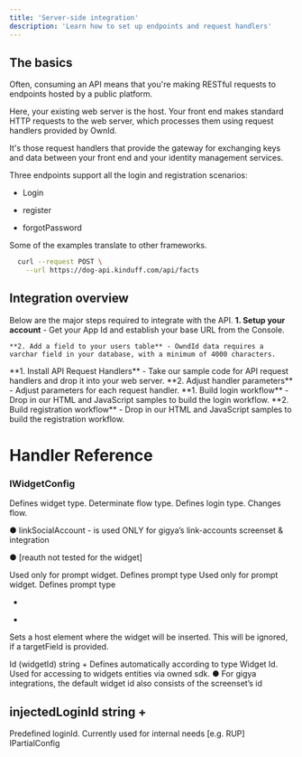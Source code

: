 ```yaml
---
title: 'Server-side integration'
description: 'Learn how to set up endpoints and request handlers'
---
```


## The basics

Often, consuming an API means that you're making RESTful requests to endpoints hosted by a public platform.

Here, your existing web server is the host. Your front end makes standard HTTP requests to the web server,  which processes them using request handlers provided by OwnId. 

It's those request handlers that provide the gateway for exchanging keys and data between your front end and your identity management services. 

Three endpoints support all the login and registration scenarios:

- Login

- register

- forgotPassword

<RequestExample>
Some of the examples translate to other frameworks.

```bash Request
  curl --request POST \
    --url https://dog-api.kinduff.com/api/facts
```


## Integration overview

Below are the major steps required to integrate with the API.
<Steps>
  <Step title="PREPARATION">
    **1. Setup your account** - Get your App Id and establish your base URL from the Console.

    **2. Add a field to your users table** - OwndId data requires a varchar field in your database, with a minimum of 4000 characters.
  </Step>
  <Step title="DROP IN SERVER-SIDE END-POINTS">
    **1. Install API Request Handlers** - Take our sample code for API request handlers and drop it into your web server.  
    **2. Adjust handler parameters** - Adjust parameters for each request handler.  
  </Step>
  <Step title="INSERT API REQUESTS IN YOUR FRONT END">
    **1. Build login workflow** - Drop in our HTML and JavaScript samples to build the login workflow.
    **2. Build registration workflow** - Drop in our HTML and JavaScript samples to build the registration workflow.

  </Step>
  
</Steps>

# Handler Reference

### IWidgetConfig

<ParamField query="type" type="WidgetType" default="none" required>
Defines widget type. Determinate flow type.
</ParamField>



<ParamField query="loginType" type="loginType" default="standard" >
Defines login type. Changes flow.

● linkSocialAccount - is used ONLY for gigya’s link-accounts screenset & integration

● [reauth not tested for the widget]
</ParamField>


<ParamField query="promptType" type="promptTypes" default="returning-user">
Used only for prompt widget. Defines prompt type
</ParamField>

<ParamField query="element" type="HTMLElement" default="returning-user">
Used only for prompt widget. Defines prompt type
</ParamField>




+
-
Sets a host element where the widget will be inserted. This will be ignored,  if a targetField is provided.

Id (widgetId)
string
+
Defines automatically according to type
Widget Id. Used for accessing to widgets entities via owned sdk.
● For gigya integrations, the default widget id also consists of the screenset’s id


injectedLoginId
string
+
-
Predefined loginId. Currently used for internal needs [e.g. RUP]
IPartialConfig
 
 
 
 

 
